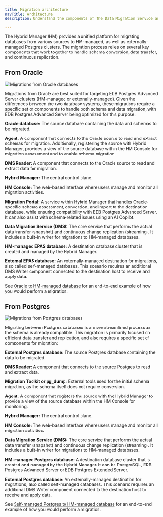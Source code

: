 ```yaml
---
title: Migration architecture 
navTitle: Architecture
description: Understand the components of the Data Migration Service and how you can leverage them to perform migrations.

---
```


The Hybrid Manager (HM) provides a unified platform for migrating databases from various sources to HM-managed, as well as externally-managed Postgres clusters. The migration process relies on several key components that work together to handle schema conversion, data transfer, and continuous replication.

## From Oracle

![Migrations from Oracle databases](/edb-postgres-ai/hybrid-manager/images/hm_migrations_oracle.svg)

Migrations from Oracle are best suited for targeting EDB Postgres Advanced Server clusters (HM-managed or externally-managed). Given the differences between the two database systems, these migrations require a specific set of components to handle both schema and data migration, with EDB Postgres Advanced Server being optimized for this purpose.

**Oracle database:** The source database containing the data and schemas to be migrated.

**Agent:** A component that connects to the Oracle source to read and extract schemas for migration. Additionally, registering the source with Hybrid Manager, provides a view of the source database within the HM Console for migration assessment and to enable schema migration.

**DMS Reader:** A component that connects to the Oracle source to read and extract data for migration.

**Hybrid Manager:** The central control plane.

**HM Console:** The web-based interface where users manage and monitor all migration activities.

**Migration Portal:** A service within Hybrid Manager that handles Oracle-specific schema assessment, conversion, and import to the destination database, while ensuring compatibility with EDB Postgres Advanced Server. It can also assist with schema-related issues using an AI Copilot.

**Data Migration Service (DMS):** The core service that performs the actual data transfer (snapshot) and continuous change replication (streaming). It includes a built-in writer for migrations to HM-managed databases.

**HM-managed EPAS database:** A destination database cluster that is created and managed by the Hybrid Manager.

**External EPAS database:** An externally-managed destination for migrations, also called self-managed databases. This scenario requires an additional DMS Writer component connected to the destination host to receive and apply data.

See [Oracle to HM-managed database](/edb-postgres-ai/hybrid-manager/using_hybrid_manager/migration/migration_guides/oracle_to_hm_managed/) for an end-to-end example of how you would perform a migration.

## From Postgres

![Migrations from Postgres databases](/edb-postgres-ai/hybrid-manager/images/hm_migrations_pg.svg)

Migrating between Postgres databases is a more streamlined process as the schema is already compatible. This migration is primarily focused on efficient data transfer and replication, and also requires a specific set of components for migration:

**External Postgres database:** The source Postgres database containing the data to be migrated.

**DMS Reader:** A component that connects to the source Postgres to read and extract data.

**Migration Toolkit or pg_dump:** External tools used for the initial schema migration, as the schema itself does not require conversion.

**Agent:** A component that registers the source with the Hybrid Manager to provide a view of the source database within the HM Console for monitoring. 

**Hybrid Manager:** The central control plane.

**HM Console:** The web-based interface where users manage and monitor all migration activities.

**Data Migration Service (DMS):** The core service that performs the actual data transfer (snapshot) and continuous change replication (streaming). It includes a built-in writer for migrations to HM-managed databases.

**HM-managed Postgres database:** A destination database cluster that is created and managed by the Hybrid Manager. It can be PostgreSQL, EDB Postgres Advanced Server or EDB Postgres Extended Server.

**External Postgres database:** An externally-managed destination for migrations, also called self-managed databases. This scenario requires an additional DMS Writer component connected to the destination host to receive and apply data.

See [Self-managed Postgres to HM-managed database](/edb-postgres-ai/hybrid-manager/using_hybrid_manager/migration/migration_guides/self_managed_pg_to_hm_managed/) for an end-to-end example of how you would perform a migration.
